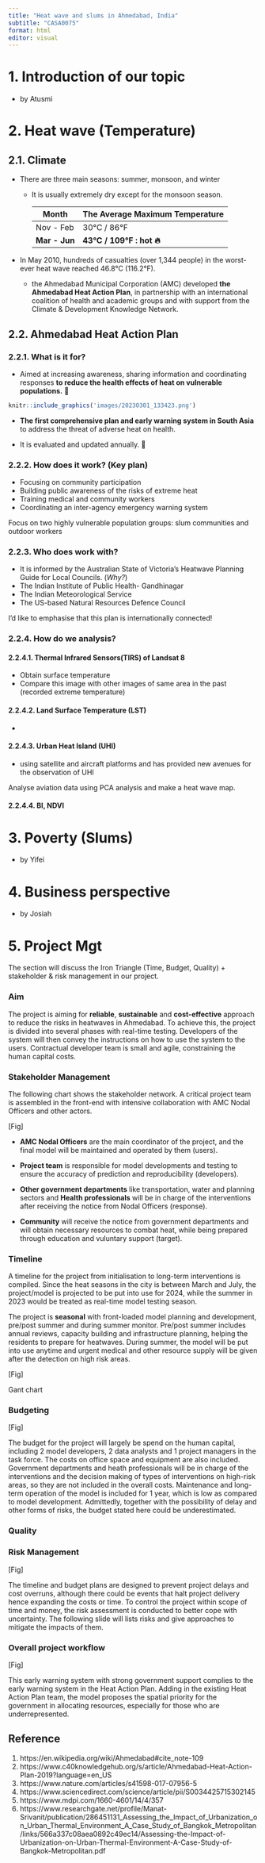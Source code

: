 ---
title: "Heat wave and slums in Ahmedabad, India"
subtitle: "CASA0075"
format: html
editor: visual
---

# 1. Introduction of our topic

-   by Atusmi

# 2. Heat wave (Temperature)

## 2.1. Climate

-   There are three main seasons: summer, monsoon, and winter

    -   It is usually extremely dry except for the monsoon season.

        | Month         | The Average Maximum Temperature |
        |---------------|---------------------------------|
        | Nov - Feb     | 30°C / 86°F                     |
        | **Mar - Jun** | **43°C / 109°F : hot 🔥**       |

-   In May 2010, hundreds of casualties (over 1,344 people) in the worst-ever heat wave reached 46.8°C (116.2°F).

    -   the Ahmedabad Municipal Corporation (AMC) developed **the Ahmedabad Heat Action Plan**, in partnership with an international coalition of health and academic groups and with support from the Climate & Development Knowledge Network.

## 2.2. Ahmedabad Heat Action Plan

### 2.2.1. What is it for?

-   Aimed at increasing awareness, sharing information and coordinating responses **to reduce the health effects of heat on vulnerable populations.** 🥵

```{r echo=FALSE, out.width = "85%", fig.align='center', cache=TRUE, fig.cap="Source: [Ahmedabad Heat Action Plan(2019)](https://www.nrdc.org/sites/default/files/ahmedabad-heat-action-plan-2019-update.pdf)"}
knitr::include_graphics('images/20230301_133423.png')
```

-   **The first comprehensive plan and early warning system in South Asia** to address the threat of adverse heat on health.

-   It is evaluated and updated annually. 📆

### 2.2.2. How does it work? (Key plan)

-   Focusing on community participation
-   Building public awareness of the risks of extreme heat
-   Training medical and community workers
-   Coordinating an inter-agency emergency warning system

::: callout-note
Focus on two highly vulnerable population groups: slum communities and outdoor workers
:::

### 2.2.3. Who does work with?

-   It is informed by the Australian State of Victoria's Heatwave Planning Guide for Local Councils. (*Why?*)
-   The Indian Institute of Public Health- Gandhinagar
-   The Indian Meteorological Service
-   The US-based Natural Resources Defence Council

I'd like to emphasise that this plan is internationally connected!

### 2.2.4. How do we analysis?

#### 2.2.4.1. Thermal Infrared Sensors(TIRS) of Landsat 8

-   Obtain surface temperature
-   Compare this image with other images of same area in the past (recorded extreme temperature)

#### 2.2.4.2. Land Surface Temperature (LST)

-   

#### 2.2.4.3. Urban Heat Island (UHI)

-   using satellite and aircraft platforms and has provided new avenues for the observation of UHI

Analyse aviation data using PCA analysis and make a heat wave map.

#### 2.2.4.4. BI, NDVI

# 3. Poverty (Slums)

-   by Yifei

# 4. Business perspective

-   by Josiah

# 5. Project Mgt

The section will discuss the Iron Triangle (Time, Budget, Quality) + stakeholder & risk management in our project.

### Aim

The project is aiming for **reliable**, **sustainable** and **cost-effective** approach to reduce the risks in heatwaves in Ahmedabad. To achieve this, the project is divided into several phases with real-time testing. Developers of the system will then convey the instructions on how to use the system to the users. Contractual developer team is small and agile, constraining the human capital costs.

### Stakeholder Management 

The following chart shows the stakeholder network. A critical project team is assembled in the front-end with intensive collaboration with AMC Nodal Officers and other actors.

\[Fig\]

-   **AMC Nodal Officers** are the main coordinator of the project, and the final model will be maintained and operated by them (users).

-   **Project team** is responsible for model developments and testing to ensure the accuracy of prediction and reproducibility (developers).

-   **Other government departments** like transportation, water and planning sectors and **Health professionals** will be in charge of the interventions after receiving the notice from Nodal Officers (response).

-   **Community** will receive the notice from government departments and will obtain necessary resources to combat heat, while being prepared through education and vuluntary support (target).

### Timeline

A timeline for the project from initialisation to long-term interventions is compiled. Since the heat seasons in the city is between March and July, the project/model is projected to be put into use for 2024, while the summer in 2023 would be treated as real-time model testing season.

The project is **seasonal** with front-loaded model planning and development, pre/post summer and during summer monitor. Pre/post summer includes annual reviews, capacity building and infrastructure planning, helping the residents to prepare for heatwaves. During summer, the model will be put into use anytime and urgent medical and other resource supply will be given after the detection on high risk areas.

\[Fig\]

Gant chart

### Budgeting

\[Fig\]

The budget for the project will largely be spend on the human capital, including 2 model developers, 2 data analysts and 1 project managers in the task force. The costs on office space and equipment are also included. Government departments and heath professionals will be in charge of the interventions and the decision making of types of interventions on high-risk areas, so they are not included in the overall costs. Maintenance and long-term operation of the model is included for 1 year, which is low as compared to model development. Admittedly, together with the possibility of delay and other forms of risks, the budget stated here could be underestimated.

### Quality 

### Risk Management 

\[Fig\]

The timeline and budget plans are designed to prevent project delays and cost overruns, although there could be events that halt project delivery hence expanding the costs or time. To control the project within scope of time and money, the risk assessment is conducted to better cope with uncertainty. The following slide will lists risks and give approaches to mitigate the impacts of them.

### Overall project workflow 

\[Fig\]

This early warning system with strong government support complies to the early warning system in the Heat Action Plan. Adding in the existing Heat Action Plan team, the model proposes the spatial priority for the government in allocating resources, especially for those who are underrepresented.

## Reference

1.  https://en.wikipedia.org/wiki/Ahmedabad#cite_note-109
2.  https://www.c40knowledgehub.org/s/article/Ahmedabad-Heat-Action-Plan-2019?language=en_US
3.  https://www.nature.com/articles/s41598-017-07956-5
4.  https://www.sciencedirect.com/science/article/pii/S0034425715302145
5.  https://www.mdpi.com/1660-4601/14/4/357
6.  https://www.researchgate.net/profile/Manat-Srivanit/publication/286451131_Assessing_the_Impact_of_Urbanization_on_Urban_Thermal_Environment_A\_Case_Study_of_Bangkok_Metropolitan/links/566a337c08aea0892c49ec14/Assessing-the-Impact-of-Urbanization-on-Urban-Thermal-Environment-A-Case-Study-of-Bangkok-Metropolitan.pdf
